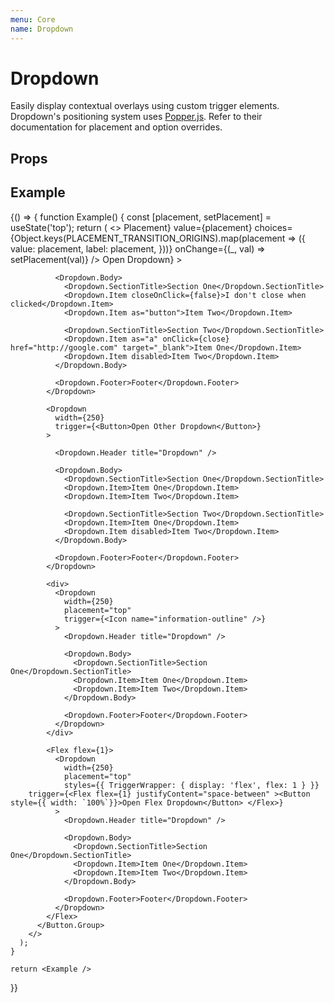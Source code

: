 ```yaml
---
menu: Core
name: Dropdown
---
```



# Dropdown

Easily display contextual overlays using custom trigger elements. Dropdown's positioning system uses [Popper.js](https://github.com/FezVrasta/popper.js). Refer to their documentation for placement and option overrides.

## Props
<PropsTable of={Dropdown} />

## Example

<Playground>
  {() => {
    function Example() {
      const [placement, setPlacement] = useState('top');
      return (
        <>
          <Button.Group>
            <RadioGroup
              label={<strong>Placement</strong>}
              value={placement}
              choices={Object.keys(PLACEMENT_TRANSITION_ORIGINS).map(placement => ({
                value: placement,
                label: placement,
              }))}
              onChange={(_, val) => setPlacement(val)}
            />
            <Dropdown
              placement={placement}
              width={250}
              trigger={<Button variant="success">Open Dropdown</Button>}
            >
              <Dropdown.Header title="Dropdown" />

              <Dropdown.Body>
                <Dropdown.SectionTitle>Section One</Dropdown.SectionTitle>
                <Dropdown.Item closeOnClick={false}>I don't close when clicked</Dropdown.Item>
                <Dropdown.Item as="button">Item Two</Dropdown.Item>

                <Dropdown.SectionTitle>Section Two</Dropdown.SectionTitle>
                <Dropdown.Item as="a" onClick={close} href="http://google.com" target="_blank">Item One</Dropdown.Item>
                <Dropdown.Item disabled>Item Two</Dropdown.Item>
              </Dropdown.Body>

              <Dropdown.Footer>Footer</Dropdown.Footer>
            </Dropdown>

            <Dropdown
              width={250}
              trigger={<Button>Open Other Dropdown</Button>}
            >

              <Dropdown.Header title="Dropdown" />

              <Dropdown.Body>
                <Dropdown.SectionTitle>Section One</Dropdown.SectionTitle>
                <Dropdown.Item>Item One</Dropdown.Item>
                <Dropdown.Item>Item Two</Dropdown.Item>

                <Dropdown.SectionTitle>Section Two</Dropdown.SectionTitle>
                <Dropdown.Item>Item One</Dropdown.Item>
                <Dropdown.Item disabled>Item Two</Dropdown.Item>
              </Dropdown.Body>

              <Dropdown.Footer>Footer</Dropdown.Footer>
            </Dropdown>

            <div>
              <Dropdown
                width={250}
                placement="top"
                trigger={<Icon name="information-outline" />}
              >
                <Dropdown.Header title="Dropdown" />

                <Dropdown.Body>
                  <Dropdown.SectionTitle>Section One</Dropdown.SectionTitle>
                  <Dropdown.Item>Item One</Dropdown.Item>
                  <Dropdown.Item>Item Two</Dropdown.Item>
                </Dropdown.Body>

                <Dropdown.Footer>Footer</Dropdown.Footer>
              </Dropdown>
            </div>

            <Flex flex={1}>
              <Dropdown
                width={250}
                placement="top"
                styles={{ TriggerWrapper: { display: 'flex', flex: 1 } }}
		trigger={<Flex flex={1} justifyContent="space-between" ><Button style={{ width: `100%`}}>Open Flex Dropdown</Button> </Flex>}
              >
                <Dropdown.Header title="Dropdown" />

                <Dropdown.Body>
                  <Dropdown.SectionTitle>Section One</Dropdown.SectionTitle>
                  <Dropdown.Item>Item One</Dropdown.Item>
                  <Dropdown.Item>Item Two</Dropdown.Item>
                </Dropdown.Body>

                <Dropdown.Footer>Footer</Dropdown.Footer>
              </Dropdown>
            </Flex>
          </Button.Group>
        </>
      );
    }

    return <Example />
  }}

</Playground>
